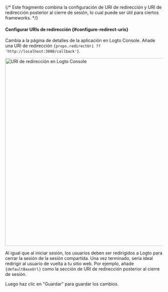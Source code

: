 {/* Este fragmento combina la configuración de URI de redirección y URI de redirección posterior al cierre de sesión, lo cual puede ser útil para ciertos frameworks. */}



#### Configurar URIs de redirección \{#configure-redirect-uris}

Cambia a la página de detalles de la aplicación en Logto Console. Añade una URI de redirección <code>{props.redirectUri ?? 'http://localhost:3000/callback'}</code>.

<img alt="URI de redirección en Logto Console" src={redirectUriFigure} width="600px" />

Al igual que al iniciar sesión, los usuarios deben ser redirigidos a Logto para cerrar la sesión de la sesión compartida. Una vez terminado, sería ideal redirigir al usuario de vuelta a tu sitio web. Por ejemplo, añade <code>{defaultBaseUrl}</code> como la sección de URI de redirección posterior al cierre de sesión.

Luego haz clic en "Guardar" para guardar los cambios.
